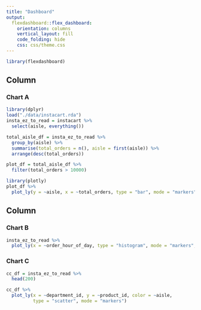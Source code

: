 ```yaml
---
title: "Dashboard"
output: 
  flexdashboard::flex_dashboard:
    orientation: columns
    vertical_layout: fill
    code_folding: hide
    css: css/theme.css
---
```


```r
library(flexdashboard)
```

Column {data-width=650}
-----------------------------------------------------------------------

### Chart A

```r
library(dplyr)
load("./data/instacart.rda")
insta_ez_to_read = instacart %>% 
  select(aisle, everything())

total_aisle_df = insta_ez_to_read %>% 
  group_by(aisle) %>% 
  summarise(total_orders = n(), aisle = first(aisle)) %>%
  arrange(desc(total_orders))

plot_df = total_aisle_df %>% 
  filter(total_orders > 10000)

library(plotly)
plot_df %>% 
  plot_ly(y = ~aisle, x = ~total_orders, type = "bar", mode = "markers", marker = list(color = '#795E4B'))
```

Column {data-width=350}
-----------------------------------------------------------------------

### Chart B

```r
insta_ez_to_read %>% 
  plot_ly(x = ~order_hour_of_day, type = "histogram", mode = "markers", marker = list(color = '#AF8B73'))
```

### Chart C

```r
cc_df = insta_ez_to_read %>% 
  head(200)

cc_df %>%
  plot_ly(x = ~department_id, y = ~product_id, color = ~aisle,  
          type = "scatter", mode = "markers")
```